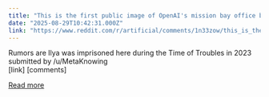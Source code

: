 ```yaml
---
title: "This is the first public image of OpenAI's mission bay office basement. It features an unplugged DGX B200 and a cage to store GPT-6 (i.e. AGI shoggoth) to prevent it from destroying the world."
date: "2025-08-29T10:42:31.000Z"
link: "https://www.reddit.com/r/artificial/comments/1n33zow/this_is_the_first_public_image_of_openais_mission/"
---
```


Rumors are Ilya was imprisoned here during the Time of Troubles in 2023
    submitted by    /u/MetaKnowing  
 [link]   [comments]

[Read more](https://www.reddit.com/r/artificial/comments/1n33zow/this_is_the_first_public_image_of_openais_mission/)
